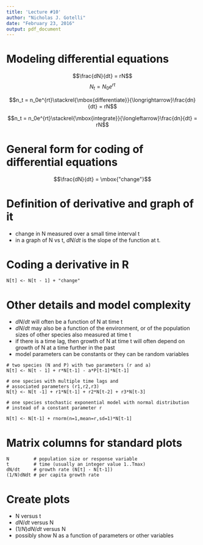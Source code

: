 ```yaml
---
title: 'Lecture #10'
author: "Nicholas J. Gotelli"
date: "February 23, 2016"
output: pdf_document
---
```


# Modeling differential equations

$$\frac{dN}{dt} = rN$$
$$N_t = N_0e^{rt}$$

$$n_t = n_0e^{rt}\stackrel{\mbox{differentiate}}{\longrightarrow}\frac{dn}{dt} = rN$$

$$n_t = n_0e^{rt}\stackrel{\mbox{integrate}}{\longleftarrow}\frac{dn}{dt} = rN$$

# General form for coding of differential equations

$$\frac{dN}{dt} = \mbox{"change"}$$

# Definition of derivative and graph of it
- change in N measured over a small time interval t
- in a graph of N vs t, $dN/dt$ is the slope of the function at t.

# Coding a derivative in R

```
N[t] <- N[t - 1] + "change"
```
\newpage

# Other details and model complexity
- $dN/dt$ will often be a function of N at time t
- $dN/dt$ may also be a function of the environment, or of the population sizes of other species also measured at time t
- if there is a time lag, then growth of N at time t will often depend on growth of N at a time further in the past
- model parameters can be constants or they can be random variables

```
# two species (N and P) with two parameters (r and a)
N[t] <- N[t - 1] + r*N[t-1] - a*P[t-1]*N[t-1]

# one species with multiple time lags and 
# associated parameters (r1,r2,r3)
N[t} <- N[t -1] + r1*N[t-1] + r2*N[t-2] + r3*N[t-3]

# one species stochastic exponential model with normal distribution 
# instead of a constant parameter r

N[t] <- N[t-1] + rnorm(n=1,mean=r,sd=1)*N[t-1]

```

# Matrix columns for standard plots

```
N         # population size or response variable
t         # time (usually an integer value 1..Tmax)
dN/dt     # growth rate (N[t] - N[t-1])
(1/N)dNdt # per capita growth rate
```

# Create plots

- N versus t
- $dN/dt$ versus N
- $(1/N)dN/dt$ versus N
- possibly show N as a function of parameters or other variables

